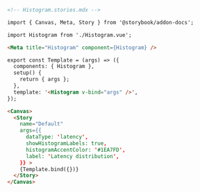 ```md
<!-- Histogram.stories.mdx -->

import { Canvas, Meta, Story } from '@storybook/addon-docs';

import Histogram from './Histogram.vue';

<Meta title="Histogram" component={Histogram} />

export const Template = (args) => ({
  components: { Histogram },
  setup() {
    return { args };
  },
  template: '<Histogram v-bind="args" />',
});

<Canvas>
  <Story
    name="Default"
    args={{
      dataType: 'latency',
      showHistogramLabels: true,
      histogramAccentColor: '#1EA7FD',
      label: 'Latency distribution',
    }} >
    {Template.bind({})}
  </Story>
</Canvas>
```